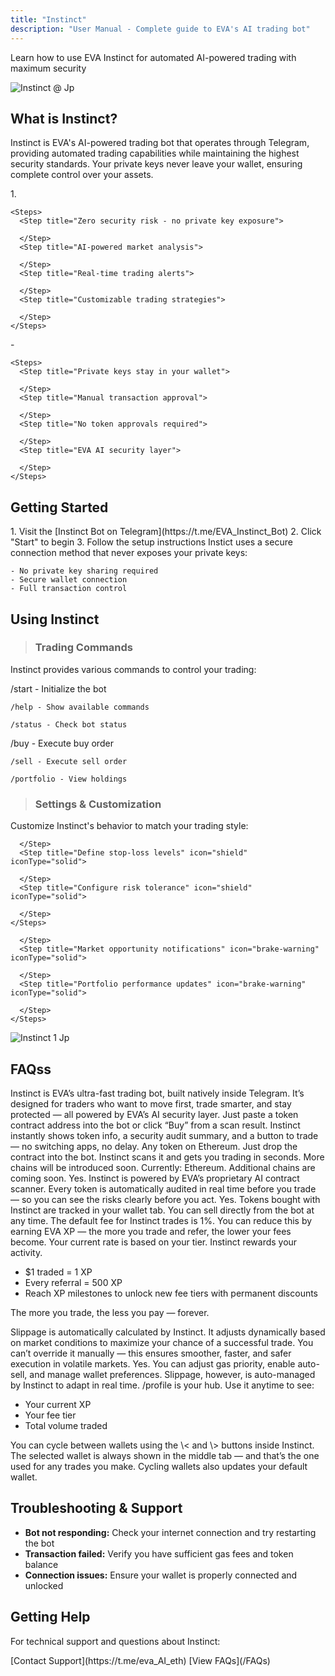 ```yaml
---
title: "Instinct"
description: "User Manual - Complete guide to EVA's AI trading bot"
---
```


Learn how to use EVA Instinct for automated AI-powered trading with maximum security

![Instinct @ Jp](/images/instinct_@.jpg)

## What is Instinct?

Instinct is EVA's AI-powered trading bot that operates through Telegram, providing automated trading capabilities while maintaining the highest security standards. Your private keys never leave your wallet, ensuring complete control over your assets.

<Columns cols={2}>
  <Card title="Key Features" icon="key" color="#f7941d">
    1. 

    <Steps>
      <Step title="Zero security risk - no private key exposure">
        
      </Step>
      <Step title="AI-powered market analysis">
        
      </Step>
      <Step title="Real-time trading alerts">
        
      </Step>
      <Step title="Customizable trading strategies">
        
      </Step>
    </Steps>
  </Card>
  <Card title="Security Benefits" icon="shield" color="#f7941d">
    - 

    <Steps>
      <Step title="Private keys stay in your wallet">
        
      </Step>
      <Step title="Manual transaction approval">
        
      </Step>
      <Step title="No token approvals required">
        
      </Step>
      <Step title="EVA AI security layer">
        
      </Step>
    </Steps>
  </Card>
</Columns>

## Getting Started

<Steps>
  <Step title="Access the Bot" icon="robot" iconType="solid">
    1. Visit the [Instinct Bot on Telegram](https://t.me/EVA_Instinct_Bot)
    2. Click "Start" to begin
    3. Follow the setup instructions
  </Step>
  <Step title="Connect your Wallet" icon="wallet" iconType="solid">
    Instict uses a secure connection method that never exposes your private keys:

    - No private key sharing required
    - Secure wallet connection
    - Full transaction control
  </Step>
</Steps>

## Using Instinct

> ### Trading Commands

Instinct provides various commands to control your trading:

<Columns cols={2}>
  <Card title="Basic Commands">
    /start - Initialize the bot

    /help - Show available commands

    /status - Check bot status
  </Card>
  <Card title="Trading Commands">
    /buy - Execute buy order

    /sell - Execute sell order

    /portfolio - View holdings
  </Card>
</Columns>

> ### **Settings & Customization**

Customize Instinct's behavior to match your trading style:

<Columns cols={2}>
  <Card title="Risk Management">
    <Steps>
      <Step title="Set maximum trade size" icon="shield" iconType="solid">
        
      </Step>
      <Step title="Define stop-loss levels" icon="shield" iconType="solid">
        
      </Step>
      <Step title="Configure risk tolerance" icon="shield" iconType="solid">
        
      </Step>
    </Steps>
  </Card>
  <Card title="Notification Settings">
    <Steps>
      <Step title="Trade execution alerts" icon="brake-warning" iconType="solid">
        
      </Step>
      <Step title="Market opportunity notifications" icon="brake-warning" iconType="solid">
        
      </Step>
      <Step title="Portfolio performance updates" icon="brake-warning" iconType="solid">
        
      </Step>
    </Steps>
  </Card>
</Columns>

![Instinct 1 Jp](/images/instinct_1.jpg)

## FAQss

<Accordion title="🔶 What is Instinct?">
  Instinct is EVA’s ultra-fast trading bot, built natively inside Telegram. It’s designed for traders who want to move first, trade smarter, and stay protected — all powered by EVA’s AI security layer.
</Accordion>

<Accordion title="🔶 How do I trade with Instinct?">
  Just paste a token contract address into the bot or click “Buy” from a scan result. Instinct instantly shows token info, a security audit summary, and a button to trade — no switching apps, no delay.
</Accordion>

<Accordion title="🔶 What tokens can I trade?">
  Any token on Ethereum. Just drop the contract into the bot. Instinct scans it and gets you trading in seconds. More chains will be introduced soon.
</Accordion>

<Accordion title="🔶 What chains are supported?">
  Currently: Ethereum.
  Additional chains are coming soon.
</Accordion>

<Accordion title="🔶 Is it safe to trade with Instinct?">
  Yes. Instinct is powered by EVA’s proprietary AI contract scanner. Every token is automatically audited in real time before you trade — so you can see the risks clearly before you act.
</Accordion>

<Accordion title="🔶 Can I sell from Instinct?">
  Yes. Tokens bought with Instinct are tracked in your wallet tab. You can sell directly from the bot at any time.
</Accordion>

<Accordion title="🔶 How do trading fees work?">
  The default fee for Instinct trades is 1%.
  You can reduce this by earning EVA XP — the more you trade and refer, the lower your fees become. Your current rate is based on your tier.
</Accordion>

<Accordion title="🔶 What is EVA XP and how do Tiers work?">
  Instinct rewards your activity.

  - \$1 traded = 1 XP
  - Every referral = 500 XP
  - Reach XP milestones to unlock new fee tiers with permanent discounts

  The more you trade, the less you pay — forever.
</Accordion>

<Accordion title="🔶 How does slippage work?">
  Slippage is automatically calculated by Instinct. It adjusts dynamically based on market conditions to maximize your chance of a successful trade.
  You can’t override it manually — this ensures smoother, faster, and safer execution in volatile markets.
</Accordion>

<Accordion title="🔶 Can I customize gas or trade settings?">
  Yes. You can adjust gas priority, enable auto-sell, and manage wallet preferences. Slippage, however, is auto-managed by Instinct to adapt in real time.
</Accordion>

<Accordion title="🔶 What is /profile?">
  /profile is your hub. Use it anytime to see:

  - Your current XP
  - Your fee tier
  - Total volume traded
</Accordion>

<Accordion title="🔶 How do I manage wallets?">
  You can cycle between wallets using the \< and \> buttons inside Instinct.
  The selected wallet is always shown in the middle tab — and that’s the one used for any trades you make. Cycling wallets also updates your default wallet.
</Accordion>

<Tip>
  <h2>
  Troubleshooting & Support</h2>

  - **Bot not responding:** Check your internet connection and try restarting the bot
  - **Transaction failed:** Verify you have sufficient gas fees and token balance
  - **Connection issues:** Ensure your wallet is properly connected and unlocked

  <h2>
  Getting Help</h2>

  For technical support and questions about Instinct:

  <Note>
    [Contact Support](https://t.me/eva_AI_eth)
  </Note>
  <Info>
    [View FAQs](/FAQs)
  </Info>
</Tip>
